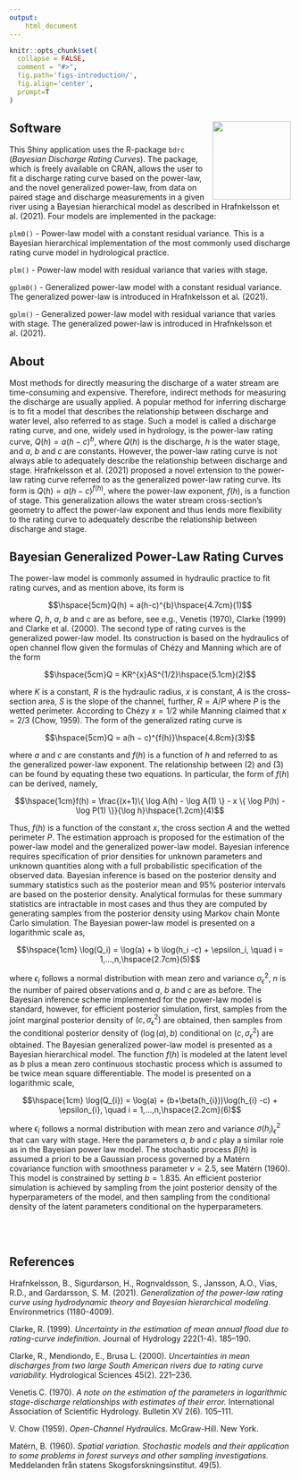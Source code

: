 ```yaml
---
output: 
    html_document
---
```


```r
knitr::opts_chunk$set(
  collapse = FALSE,
  comment = "#>",
  fig.path='figs-introduction/',
  fig.align='center',
  prompt=T
)
```

## Software <img src="www/logo.png" align="right" alt="" width="140" />

This Shiny application uses the R-package `bdrc` (*Bayesian Discharge Rating Curves*). The package, which is freely available on CRAN, allows the user to fit a discharge rating curve based on the power-law, and the novel generalized power-law, from data on paired stage and discharge measurements in a given river using a Bayesian hierarchical model as described in Hrafnkelsson et al. (2021). Four models are implemented in the package:

```plm0() ``` - Power-law model with a constant residual variance. This is a Bayesian hierarchical implementation of the most commonly used discharge rating curve model in hydrological practice. 

```plm() ``` - Power-law model with residual variance that varies with stage.

```gplm0() ``` - Generalized power-law model with a constant residual variance. The generalized power-law is introduced in Hrafnkelsson et al. (2021).

```gplm() ``` - Generalized power-law model with residual variance that varies with stage. The generalized power-law is introduced in Hrafnkelsson et al. (2021).


## About

Most methods for directly measuring the discharge of a water stream are time-consuming and expensive. Therefore, indirect methods for measuring the discharge are usually applied. A popular method for inferring discharge is to fit a model that describes the relationship between discharge and water level, also referred to as stage. Such a model is called a discharge rating curve, and one, widely used in hydrology, is the power-law rating curve, $Q(h)=a(h-c)^b$, where $Q(h)$ is the discharge, $h$ is the water stage, and $a$, $b$ and $c$ are constants. However, the power-law rating curve is not always able to adequately describe the relationship between discharge and stage. Hrafnkelsson et al. (2021) proposed a novel extension to the power-law rating curve referred to as the generalized power-law rating curve. Its form is $Q(h)=a(h-c)^{f(h)}$, where the power-law exponent, $f(h)$, is a function of stage. This generalization allows the water stream cross-section's geometry to affect the power-law exponent and thus lends more flexibility to the rating curve to adequately describe the relationship between discharge and stage.

## Bayesian Generalized Power-Law Rating Curves

The power-law model is commonly assumed in hydraulic practice to fit rating curves, and as mention above, its form is

$$\hspace{5cm}Q(h) = a(h-c)^{b}\hspace{4.7cm}(1)$$ 
where $Q$, $h$, $a$, $b$ and $c$ are as before, see e.g., Venetis (1970), Clarke (1999) and Clarke et al. (2000).
The second type of rating curves is the generalized power-law model. Its construction is based on the hydraulics of open channel flow given the formulas of Chézy and Manning which are of the form

$$\hspace{5cm}Q = KR^{x}AS^{1/2}\hspace{5.1cm}(2)$$ 

where $K$ is a constant, $R$ is the hydraulic radius, $x$ is constant, $A$ is the cross-section area, $S$ is the slope of the channel, further, $R = A/P$ where $P$ is the wetted perimeter. According to Chézy $x = 1/2$ while Manning claimed that $x = 2/3$ (Chow, 1959). The form of the generalized rating curve is

$$\hspace{5cm}Q = a(h − c)^{f(h)}\hspace{4.8cm}(3)$$ 

where $a$ and $c$ are constants and $f(h)$ is a function of $h$ and referred to as the generalized power-law exponent. The relationship between (2) and (3) can be found by equating these two equations. In particular, the form of $f(h)$ can be derived, namely,

$$\hspace{1cm}f(h) = \frac{(x+1)\{ \log A(h) - \log A(1) \}  - x \{ \log P(h) - \log P(1)  \}}{\log h}\hspace{1.2cm}(4)$$ 

Thus, $f(h)$ is a function of the constant $x$, the cross section $A$ and the wetted perimeter $P$.
The estimation approach is proposed for the estimation of the power-law model and the generalized power-law model. Bayesian inference requires specification of prior densities for unknown parameters and unknown quantities along with a full probabilistic specification of the observed data. Bayesian inference is based on the posterior density and summary statistics such as the posterior mean and 95% posterior intervals are based on the posterior density. Analytical formulas for these summary statistics are intractable in most cases and thus they are computed by generating samples from the posterior density using Markov chain Monte Carlo simulation. The Bayesian power-law model is presented on a logarithmic scale as,

$$\hspace{1cm} \log(Q_i) = \log(a) + b \log(h_i -c) + \epsilon_i, \quad i = 1,...,n,\hspace{2.7cm}(5)$$ 


where $\epsilon_i$ follows a normal distribution with mean zero and variance $\sigma_{\epsilon}^2$, $n$ is the number of paired observations and $a$, $b$ and $c$ are as before. The Bayesian inference scheme implemented for the power-law model is standard, however, for efficient posterior simulation, first, samples from the joint marginal posterior density of $(c, \sigma_{\epsilon}^2)$ are obtained, then samples from the conditional posterior density of $(\log(a), b)$ conditional on $(c, \sigma_{\epsilon}^2)$ are obtained.
The Bayesian generalized power-law model is presented as a Bayesian hierarchical model. The function $f(h)$ is modeled at the latent level as $b$ plus a mean zero continuous stochastic process which is assumed to be twice mean square differentiable. The model is presented on a logarithmic scale,

<!-- $$\hspace{1cm} \log(Q_i) = \log(a) + b \log(h_i -c) + \epsilon_i, \quad i = 1,...,n,\hspace{2.7cm}(5)$$  -->
$$\hspace{1cm} \log(Q_{i}) = \log(a) + (b+\beta(h_{i}))\log(h_{i} -c) + \epsilon_{i}, \quad i = 1,...,n,\hspace{2.2cm}(6)$$

where $\epsilon_i$ follows a normal distribution with mean zero and variance $\sigma(h_i)_{\epsilon}^2$ that can vary with stage. Here the parameters $a$, $b$ and $c$ play a similar role as in the Bayesian power law model. The stochastic process $\beta(h)$ is assumed a priori to be a Gaussian process governed by a Matérn covariance function with smoothness parameter $\nu = 2.5$, see Matérn (1960). This model is constrained by setting $b=1.835$. An efficient posterior simulation is achieved by sampling from the joint posterior density of the hyperparameters of the model, and then sampling from the conditional density of the latent parameters conditional on the hyperparameters.

<br />
<br />

## References


Hrafnkelsson, B., Sigurdarson, H., Rognvaldsson, S., Jansson, A.O., Vias, R.D., and Gardarsson, S. M. (2021). *Generalization of the power-law rating curve using hydrodynamic theory and Bayesian hierarchical modeling*. Environmetrics (1180-4009).

Clarke, R. (1999). *Uncertainty in the estimation of mean annual flood due to rating-curve indefinition.* Journal of Hydrology 222(1-4). 185–190.

Clarke, R., Mendiondo, E., Brusa L. (2000). *Uncertainties in mean discharges from two large South American rivers due to rating curve variability.* Hydrological Sciences 45(2). 221–236.

Venetis C. (1970). *A note on the estimation of the parameters in logarithmic stage-discharge relationships with estimates of their error.* International Association of Scientific Hydrology. Bulletin XV 2(6). 105–111. 

V. Chow (1959). *Open-Channel Hydraulics*. McGraw-Hill. New York.

Matérn, B. (1960). *Spatial variation. Stochastic models and their application to some problems in forest surveys and other sampling investigations.* Meddelanden från statens Skogsforskningsinstitut. 49(5).

